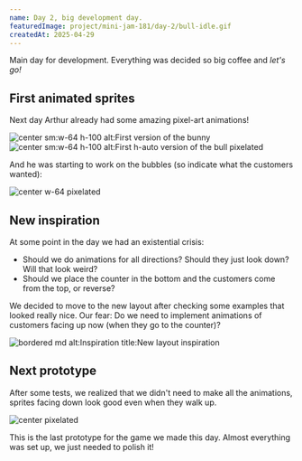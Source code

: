 ```yaml
---
name: Day 2, big development day.
featuredImage: project/mini-jam-181/day-2/bull-idle.gif
createdAt: 2025-04-29
---
```


Main day for development. Everything was decided so big coffee and _let's go!_


## First animated sprites

Next day Arthur already had some amazing pixel-art animations!

<div class="flex flex-wrap align-center justify-between">
  <Image src="/project/mini-jam-181/day-2/bull-idle.gif" alt="center sm:w-64 h-100 alt:First version of the bunny" />

  <Image src="/project/mini-jam-181/day-2/bull-sitting.gif" alt="center sm:w-64 h-100 alt:First h-auto version of the bull pixelated" />
</div>

And he was starting to work on the bubbles (so indicate what the customers wanted):

![center w-64 pixelated](/project/mini-jam-181/day-2/bubbles.png)

## New inspiration

At some point in the day we had an existential crisis:

- Should we do animations for all directions? Should they just look down? Will that look weird?
- Should we place the counter in the bottom and the customers come from the top, or reverse?

We decided to move to the new layout after checking some examples that looked really nice. Our fear: Do we need to implement animations of customers facing up now (when they go to the counter)?

![bordered md alt:Inspiration title:New layout inspiration](/project/mini-jam-181/day-2/inspiration.png)

## Next prototype

After some tests, we realized that we didn't need to make all the animations, sprites facing down look good even when they walk up.

![center pixelated](/project/mini-jam-181/day-2/composition.png)

This is the last prototype for the game we made this day. Almost everything was set up, we just needed to polish it!
